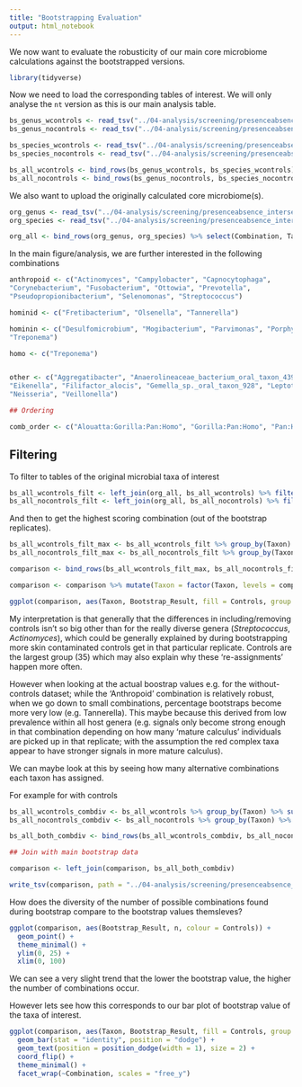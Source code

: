 ```yaml
---
title: "Bootstrapping Evaluation"
output: html_notebook
---
```


We now want to evaluate the robusticity of our main core microbiome calculations
against the bootstrapped versions.

```r
library(tidyverse)
```

Now we need to load the corresponding tables of interest. We will only
analyse the `nt` version as this is our main analysis table.

```r
bs_genus_wcontrols <- read_tsv("../04-analysis/screening/presenceabsence_intersection.backup/99-coremicrobiome_presenceabsence_pergroup_bootstrapped_complete_nt_0.07_fracinds0.5_fracpops0.66_singleindpopsdroppedFALSE_includecontrolsTRUE_bootstraps1000_hostgenus_genus_20200924.tsv", col_types = cols()) %>% mutate(Level = "genus", Controls = T)
bs_genus_nocontrols <- read_tsv("../04-analysis/screening/presenceabsence_intersection.backup/99-coremicrobiome_presenceabsence_pergroup_bootstrapped_complete_nt_0.07_fracinds0.5_fracpops0.66_singleindpopsdroppedFALSE_includecontrolsFALSE_bootstraps1000_hostgenus_genus_20200924.tsv", col_types = cols()) %>% mutate(Level = "genus", Controls = F)

bs_species_wcontrols <- read_tsv("../04-analysis/screening/presenceabsence_intersection.backup/99-coremicrobiome_presenceabsence_pergroup_bootstrapped_complete_nt_0.04_fracinds0.5_fracpops0.66_singleindpopsdroppedFALSE_includecontrolsTRUE_bootstraps1000_hostgenus_species_20200924.tsv", col_types = cols()) %>% mutate(Level = "species", Controls = T)
bs_species_nocontrols <- read_tsv("../04-analysis/screening/presenceabsence_intersection.backup/99-coremicrobiome_presenceabsence_pergroup_bootstrapped_complete_nt_0.04_fracinds0.5_fracpops0.66_singleindpopsdroppedFALSE_includecontrolsFALSE_bootstraps1000_hostgenus_species_20200924.tsv", col_types = cols()) %>% mutate(Level = "species", Controls = F)

bs_all_wcontrols <- bind_rows(bs_genus_wcontrols, bs_species_wcontrols) %>% mutate(Taxon = gsub(" ", "_", Taxon))
bs_all_nocontrols <- bind_rows(bs_genus_nocontrols, bs_species_nocontrols) %>% mutate(Taxon = gsub(" ", "_", Taxon))
```

We also want to upload the originally calculated core microbiome(s).

```r
org_genus <- read_tsv("../04-analysis/screening/presenceabsence_intersection.backup/08a-coremicrobiome_presenceabsence_upsettable_allsoftware_maltdbnt_0.07_fracinds0.5_fracpops0.66_singleindpopsdroppedF_hostgenus_genus_20190902.tsv", col_types = cols()) %>% mutate(Level = "genus")
org_species <- read_tsv("../04-analysis/screening/presenceabsence_intersection.backup/08b-coremicrobiome_presenceabsence_upsettable_allsoftware_maltdbnt_0.04_fracinds0.5_fracpops0.66_singleindpopsdroppedF_hostgenus_species_20190902.tsv", col_types = cols()) %>% mutate(Level = "species")

org_all <- bind_rows(org_genus, org_species) %>% select(Combination, Taxon)
```

In the main figure/analysis, we are further interested in the following combinations

```r
anthropoid <- c("Actinomyces", "Campylobacter", "Capnocytophaga",
"Corynebacterium", "Fusobacterium", "Ottowia", "Prevotella",
"Pseudopropionibacterium", "Selenomonas", "Streptococcus")

hominid <- c("Fretibacterium", "Olsenella", "Tannerella")

hominin <- c("Desulfomicrobium", "Mogibacterium", "Parvimonas", "Porphyromonas",
"Treponema")

homo <- c("Treponema")


other <- c("Aggregatibacter", "Anaerolineaceae_bacterium_oral_taxon_439",
"Eikenella", "Filifactor_alocis", "Gemella_sp._oral_taxon_928", "Leptotrichia", 
"Neisseria", "Veillonella")

## Ordering

comb_order <- c("Alouatta:Gorilla:Pan:Homo", "Gorilla:Pan:Homo", "Pan:Homo",  "Homo", "Alouatta:Gorilla:Homo", "Alouatta:Pan:Homo" ,"Alouatta:Homo")
```

## Filtering

To filter to tables of the original microbial taxa of interest

```r
bs_all_wcontrols_filt <- left_join(org_all, bs_all_wcontrols) %>% filter(Taxon %in% c(anthropoid, hominid, hominin, homo, other))
bs_all_nocontrols_filt <- left_join(org_all, bs_all_nocontrols) %>% filter(Taxon %in% c(anthropoid, hominid, hominin, homo, other))

```


And then to get the highest scoring combination (out of the bootstrap replicates).

```r
bs_all_wcontrols_filt_max <- bs_all_wcontrols_filt %>% group_by(Taxon) %>% filter(Bootstrap_Result == max(Bootstrap_Result)) %>% select(Combination, Taxon, Bootstrap_Result) %>% mutate(Controls = T)
bs_all_nocontrols_filt_max <- bs_all_nocontrols_filt %>% group_by(Taxon) %>% filter(Bootstrap_Result == max(Bootstrap_Result)) %>% select(Combination, Taxon, Bootstrap_Result) %>% mutate(Controls = F)

comparison <- bind_rows(bs_all_wcontrols_filt_max, bs_all_nocontrols_filt_max) %>% mutate(Combination = factor(Combination, levels = rev(comb_order))) %>% arrange(Combination, rev(Bootstrap_Result))

comparison <- comparison %>% mutate(Taxon = factor(Taxon, levels = comparison$Taxon %>% unique))

ggplot(comparison, aes(Taxon, Bootstrap_Result, fill = Controls, group = Controls)) + geom_bar(stat = "identity", position = "dodge") + coord_flip() + theme_minimal() + facet_wrap(~Combination, scales = "free_y")

```

My interpretation is that generally that the differences in including/removing 
controls isn't so big other than for the really diverse genera (_Streptococcus_, 
_Actinomyces_), which could be generally explained by during bootstrapping more
skin contaminated controls get in that particular replicate. Controls are
the largest group (35) which may also explain why these 're-assignments' happen
more often.

However when looking at the actual boostrap values e.g. for the 
without-controls dataset; while the 'Anthropoid' combination is relatively 
robust, when we go down to small combinations, percentage bootstraps become more 
very low (e.g. Tannerella). This maybe because this derived from low
prevalence within all host genera (e.g. signals only become strong enough
in that combination depending on how many 'mature calculus' individuals are
picked up in that replicate; with the assumption the red complex taxa appear
to have stronger signals in more mature calculus).

We can maybe look at this by seeing how many alternative combinations each
taxon has assigned.

For example for with controls

```r
bs_all_wcontrols_combdiv <- bs_all_wcontrols %>% group_by(Taxon) %>% summarise(n = n(), paste0(Combination, collapse = "|")) %>% mutate(Controls = T)
bs_all_nocontrols_combdiv <- bs_all_nocontrols %>% group_by(Taxon) %>% summarise(n = n(), paste0(Combination, collapse = "|")) %>% mutate(Controls = F)

bs_all_both_combdiv <- bind_rows(bs_all_wcontrols_combdiv, bs_all_nocontrols_combdiv)

## Join with main bootstrap data

comparison <- left_join(comparison, bs_all_both_combdiv)

write_tsv(comparison, path = "../04-analysis/screening/presenceabsence_intersection.backup/99-coremicrobiome_presenceabsence_pergroup_bootstrapped_complete_nt_speciesgenus_withwithoutcontrols_comparison.tsv")
```

How does the diversity of the number of possible combinations found during
bootstrap compare to the bootstrap values themsleves?

```r
ggplot(comparison, aes(Bootstrap_Result, n, colour = Controls)) +
  geom_point() +
  theme_minimal() +
  ylim(0, 25) +
  xlim(0, 100)

```

We can see a very slight trend that the lower the bootstrap value, the higher
the number of combinations occur.

However lets see how this corresponds to our bar plot of bootstrap value of
the taxa of interest.

```r
ggplot(comparison, aes(Taxon, Bootstrap_Result, fill = Controls, group = Controls, label = n)) +
  geom_bar(stat = "identity", position = "dodge") + 
  geom_text(position = position_dodge(width = 1), size = 2) +
  coord_flip() + 
  theme_minimal() + 
  facet_wrap(~Combination, scales = "free_y")

```

